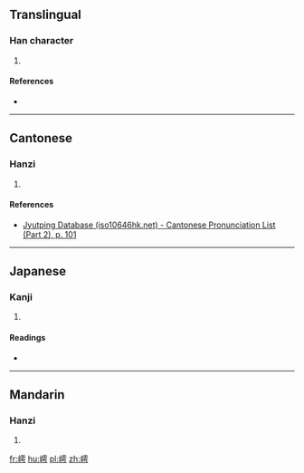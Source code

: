 ==Translingual==

===Han character===
{{Han char|rn=46|rad=山|as=11|sn=14|four=2177<sub>1</sub>|canj=山一月尸 (UMBS)|ids=⿰[[山]][[雩]]}}

# {{defn|Han|sort=山11}}

====References====
* {{Han ref|kx=0318.200|dkj=08403|dj=0618.360|hdz=10793.130|uh=5D80|ud=23936|bh=E1A4|bd=57764}}

----

==Cantonese==

===Hanzi===
{{yue-hanzi|jyut=[[tou1]]|y=tou1}}

# {{defn|lang=yue|sort=山11}}

====References====
* [http://www.iso10646hk.net/jp/document/download.jsp Jyutping Database (iso10646hk.net) - Cantonese Pronunciation List (Part 2), p. 101]

----

==Japanese==

===Kanji===
{{ja-kanji|grade=|rs=山11}}

# {{defn|lang=ja|sort=山11}}

====Readings====
* {{ja-readings|on=[[と]] (to), [[つ]] (tsu)|kun=}}

----

==Mandarin==

===Hanzi===
{{cmn-hanzi|pin=[[tū]] ([[tu1]])|wg=t'u<sup>1</sup>}}

# {{defn|lang=cmn|sort=山11}}

[[fr:嶀]]
[[hu:嶀]]
[[pl:嶀]]
[[zh:嶀]]
